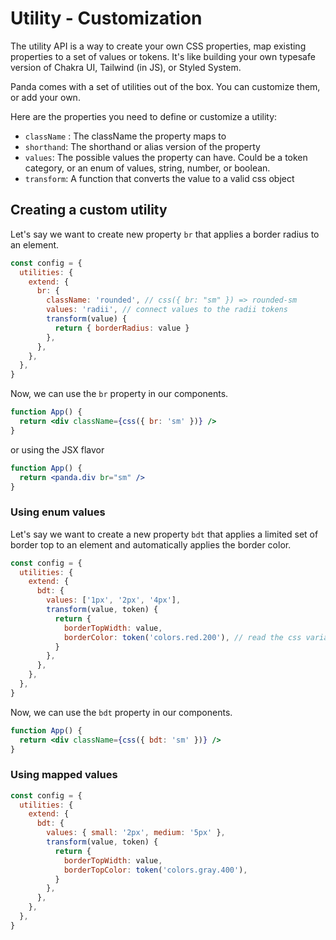 # Utility - Customization

The utility API is a way to create your own CSS properties, map existing properties to a set of values or tokens. It's
like building your own typesafe version of Chakra UI, Tailwind (in JS), or Styled System.

Panda comes with a set of utilities out of the box. You can customize them, or add your own.

Here are the properties you need to define or customize a utility:

- `className` : The className the property maps to
- `shorthand`: The shorthand or alias version of the property
- `values`: The possible values the property can have. Could be a token category, or an enum of values, string, number,
  or boolean.
- `transform`: A function that converts the value to a valid css object

## Creating a custom utility

Let's say we want to create new property `br` that applies a border radius to an element.

```js
const config = {
  utilities: {
    extend: {
      br: {
        className: 'rounded', // css({ br: "sm" }) => rounded-sm
        values: 'radii', // connect values to the radii tokens
        transform(value) {
          return { borderRadius: value }
        },
      },
    },
  },
}
```

Now, we can use the `br` property in our components.

```jsx
function App() {
  return <div className={css({ br: 'sm' })} />
}
```

or using the JSX flavor

```jsx
function App() {
  return <panda.div br="sm" />
}
```

### Using enum values

Let's say we want to create a new property `bdt` that applies a limited set of border top to an element and
automatically applies the border color.

```js
const config = {
  utilities: {
    extend: {
      bdt: {
        values: ['1px', '2px', '4px'],
        transform(value, token) {
          return {
            borderTopWidth: value,
            borderColor: token('colors.red.200'), // read the css variable for red.200
          }
        },
      },
    },
  },
}
```

Now, we can use the `bdt` property in our components.

```jsx
function App() {
  return <div className={css({ bdt: 'sm' })} />
}
```

### Using mapped values

```js
const config = {
  utilities: {
    extend: {
      bdt: {
        values: { small: '2px', medium: '5px' },
        transform(value, token) {
          return {
            borderTopWidth: value,
            borderTopColor: token('colors.gray.400'),
          }
        },
      },
    },
  },
}
```
